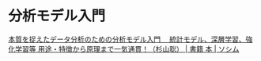 # 分析モデル入門

[本質を捉えたデータ分析のための分析モデル入門　 統計モデル、深層学習、強化学習等 用途・特徴から原理まで一気通貫！（杉山聡） \| 書籍 本 \| ソシム](https://www.socym.co.jp/book/1377)

